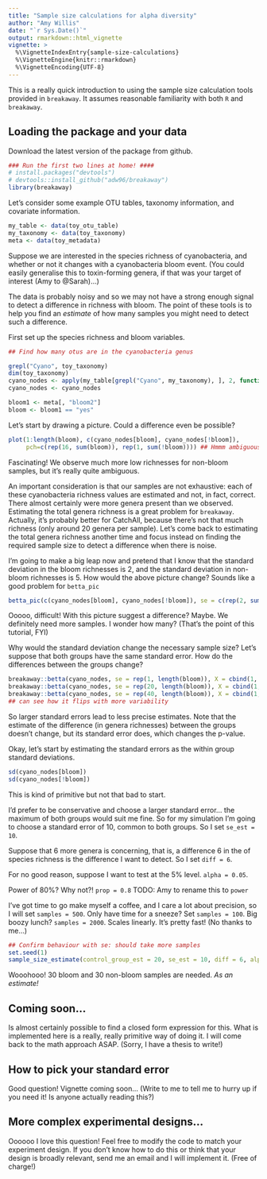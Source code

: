 ```yaml
---
title: "Sample size calculations for alpha diversity"
author: "Amy Willis"
date: "`r Sys.Date()`"
output: rmarkdown::html_vignette
vignette: >
  %\VignetteIndexEntry{sample-size-calculations}
  %\VignetteEngine{knitr::rmarkdown}
  %\VignetteEncoding{UTF-8}
---
```


This is a really quick introduction to using the sample size calculation tools provided in `breakaway`. It assumes reasonable familiarity with both `R` and `breakaway`.

## Loading the package and your data

Download the latest version of the package from github.

```r
### Run the first two lines at home! ####
# install.packages("devtools")
# devtools::install_github("adw96/breakaway")
library(breakaway)
```

Let's consider some example OTU tables, taxonomy information, and covariate information. 
```r
my_table <- data(toy_otu_table)
my_taxonomy <- data(toy_taxonomy)
meta <- data(toy_metadata)
```

Suppose we are interested in the species richness of cyanobacteria, and whether or not it changes with a cyanobacteria bloom event. (You could easily generalise this to toxin-forming genera, if that was your target of interest (Amy to @Sarah)...)

The data is probably noisy and so we may not have a strong enough signal to detect a difference in richness with bloom. The point of these tools is to help you find an *estimate*  of how many samples you might need to detect such a difference.

First set up the species richness and bloom variables.

```r
## Find how many otus are in the cyanobacteria genus

grepl("Cyano", toy_taxonomy)
dim(toy_taxonomy)
cyano_nodes <- apply(my_table[grepl("Cyano", my_taxonomy), ], 2, function(x) sum(x>0))
cyano_nodes <- cyano_nodes

bloom1 <- meta[, "bloom2"]
bloom <- bloom1 == "yes"
```

Let's start by drawing a picture. Could a difference even be possible?

```r
plot(1:length(bloom), c(cyano_nodes[bloom], cyano_nodes[!bloom]), 
     pch=c(rep(16, sum(bloom)), rep(1, sum(!bloom)))) ## Hmmm ambiguous
```

Fascinating! We observe much more low richnesses for non-bloom samples, but it's really quite ambiguous. 

An important consideration is that our samples are not exhaustive: each of these cyanobacteria richness values are estimated and not, in fact,  correct. There almost certainly were more  genera present than we observed. Estimating the total genera  richness is a great problem for `breakaway`. Actually, it's probably better for CatchAll, because there's not that much richness (only around 20 genera per sample). Let's come back to estimating the total genera richness another time and focus instead on finding the required sample size to detect a difference when there is noise. 

I'm going to make a big leap now and pretend that I know that the standard deviation in the bloom richnesses is 2,  and the standard deviation in non-bloom richnesses is 5. How would the above picture change? Sounds like a good problem for ``betta_pic``


```r
betta_pic(c(cyano_nodes[bloom], cyano_nodes[!bloom]), se = c(rep(2, sum(bloom)), rep(5, sum(!bloom))), mypch = c(rep(16, sum(bloom)), rep(1, sum(!bloom))))
```

Ooooo, difficult! With this picture suggest a difference? Maybe. We definitely need more samples. I wonder how many? (That's the point of this tutorial, FYI)


Why would the standard deviation change the necessary sample size? Let's suppose that both groups have the same standard error. How do the differences between the groups change?

```r
breakaway::betta(cyano_nodes, se = rep(1, length(bloom)), X = cbind(1, bloom))$table
breakaway::betta(cyano_nodes, se = rep(20, length(bloom)), X = cbind(1, bloom))$table
breakaway::betta(cyano_nodes, se = rep(40, length(bloom)), X = cbind(1, bloom))$table
## can see how it flips with more variability
```
So larger standard errors lead to less precise estimates. Note that the estimate of the difference (in genera richnesses) between the groups doesn't change, but its standard error does, which changes the p-value. 

Okay, let's start by estimating the standard errors as the within group standard deviations.

```r
sd(cyano_nodes[bloom])
sd(cyano_nodes[!bloom])
```

This is kind of primitive but not that bad to start.
 
I'd prefer to be conservative and choose a larger standard error... the maximum of both groups would suit me fine. So for my simulation I'm going to choose a standard error of 10, common to both groups.  So I set `se_est = 10`. 

Suppose that 6 more genera  is concerning,  that is, a difference 6 in the of species richness  is the difference I want to detect. So I set `diff = 6`.

For no good reason, suppose I want to test at the 5% level. `alpha = 0.05`.
 
Power of 80%? Why not?! `prop = 0.8` 
TODO:  Amy to rename this to `power`

I've got time to go make myself a coffee, and I care a lot about precision, so I will set `samples = 500`. Only have time for a sneeze? Set `samples = 100`. Big boozy lunch? `samples = 2000`. Scales linearly. It's pretty fast! (No thanks to me...)

```r
## Confirm behaviour with se: should take more samples
set.seed(1)
sample_size_estimate(control_group_est = 20, se_est = 10, diff = 6, alpha = 0.05, prop = 0.8, samples = 500, precision = 1)
```

Wooohooo! 30 bloom and 30 non-bloom samples are needed. *As an estimate!* 

## Coming soon...

Is almost certainly possible to find a closed form expression for this. What is implemented here is a really, really primitive way of doing it. I will come back to the math approach ASAP. (Sorry, I have a thesis to write!)

## How to pick your standard error

Good question! Vignette coming soon... (Write to me to tell me to hurry up if you need it! Is anyone actually reading this?)

## More complex experimental designs...

Oooooo I love this question! Feel free to modify the code to match your experiment design. If you don't know how to do this or think that your design is broadly relevant, send me an email and I will implement it. (Free of charge!)